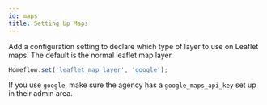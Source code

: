 ```yaml
---
id: maps
title: Setting Up Maps
---
```


Add a configuration setting to declare which type of layer to use on Leaflet maps. The default is the normal leaflet map layer.

```js
Homeflow.set('leaflet_map_layer', 'google');
```

If you use `google`, make sure the agency has a `google_maps_api_key` set up in their admin area.
